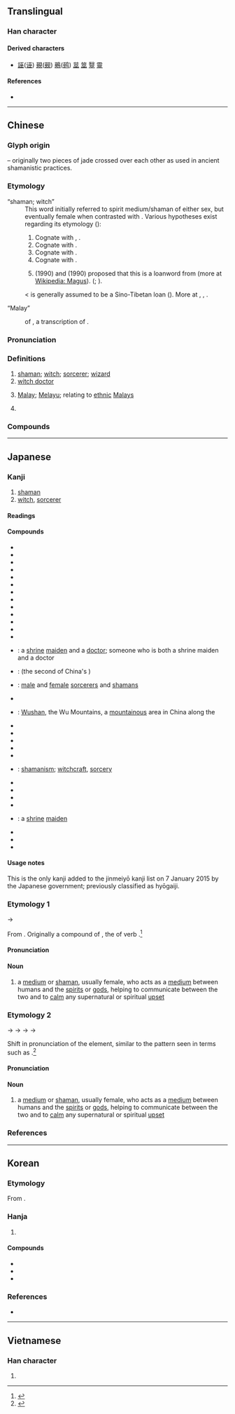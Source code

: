 {{character info}}
==Translingual==

===Han character===
{{Han char|rn=48|rad=工|as=04|sn=7|four=10108|canj=MOO|ids=⿻工从}}

====Derived characters====
* [[誣]]([[诬]]) [[覡]]([[觋]]) [[鵐]]([[鹀]]) [[莁]] [[筮]] [[毉]] [[靈]]

====References====
* {{Han ref|kx=0325.190|dkj=08728|dj=0629.070|hdz=10412.080|uh=5DEB|ud=24043|bh=A7C5|bd=42949}}

----

==Chinese==
{{zh-forms}}

===Glyph origin===
{{Han etym}}
{{liushu|p}} – originally two pieces of jade crossed over each other as used in ancient shamanistic practices.

===Etymology===
; “shaman; witch”
: This word initially referred to spirit medium/shaman of either sex, but eventually female when contrasted with {{och-l|覡|male shaman}}. Various hypotheses exist regarding its etymology ({{zh-ref|Schuessler, 2007}}):
:# Cognate with {{cog|bo|འབའ་པོ||magician, sorcerer}}, {{m|bo|འབའ་མོ||sorceress}}.
:# Cognate with {{och-l|誣|to deceive}}.
:# Cognate with {{och-l|舞|to dance}}.
:# Cognate with {{och-l|母|female}}.
:# {{w|Victor Mair}} (1990) and {{w|Jao Tsung-I}} (1990) proposed that this is a loanword from {{cog|peo|𐎶𐎦𐎢𐏁|tr=maguš}} (more at [[:w:Magi#Possible_loan_into_Chinese|Wikipedia: Magus]]). ({{zh-ref|Mair, 1990}}; {{zh-ref|Mair, 2012}}).

: {{cog|th|หมอ||doctor}} < {{cog|tai-pro|*ʰmo:ᴬ||shaman}} is generally assumed to be a Sino-Tibetan loan ({{zh-ref|Pittayaporn, 2014}}). More at {{w|Wu (shaman)}}, {{w|Magi#In Chinese sources}}, {{m|en|magus}}.

; “Malay”
: {{clipping|zh}} of {{zh-l|巫來由}}, a transcription of {{bor|zh|ms|Melayu}}.

===Pronunciation===
{{zh-pron
|m=wū,wú,2nb=Taiwan,2nc=literary variant
|c=mou4
|c-t=mo3
|h=pfs=mù;gd=mu2
|md=ŭ
|mn=bû
|mn-t=bhu5
|w=3vu
|mc=y
|oc=y
|cat=n,pn
}}

===Definitions===
{{zh-hanzi}}

# [[shaman]]; [[witch]]; [[sorcerer]]; [[wizard]]
# [[witch doctor]]
# {{lb|zh|chiefly|Malaysia|Singapore}} [[Malay]]; [[Melayu]]; relating to [[ethnic]] [[Malay]]s
# {{surname|zh}}

===Compounds===
{{zh-der|巫術:shamanism; witchcraft; sorcery|巫師:sorcerer|巫醫:witch doctor|巫山:[[Wushan]]|巫婆:witch, [[sorceress]]|巫子|巫毒教:[[voodoo]]|小巫見大巫|大巫嫗|女巫|巫咸|巫山之夢|巫山之會|巫山洛浦|巫山雲雨|巫峰|巫峽|巫祝|巫蠱|巫蠱之獄|巫覡|祝巫|神巫|雲雨巫山|巫人|巫語|巫族|巫裔|巫神|巫教|巫溪}}

----

==Japanese==

===Kanji===
{{ja-kanji|grade=8|rs=工04}}

# [[shaman]]
# [[witch]], [[sorcerer]]

====Readings====
{{ja-readings
|goon=む
|kanon=ぶ
|kanyoon=ふ
|kun=みこ-, かんなぎ-
}}

====Compounds====
{{der-top|Compounds}}
* {{ja-r|県%巫|あがた%みこ}}
* {{ja-r|巫子|いちこ}}
* {{ja-r|大%御%巫|おお%み%かむこ}}
* {{ja-r|男%巫|おとこ%みこ}}
* {{ja-r|乙女%巫|おとめ%みこ}}
* {{ja-r|女%巫|おんな%みこ}}
* {{ja-r|巫覡|きね}}
* {{ja-r|里%巫|さと%みこ}}
* {{ja-r|巫鳥|しとど}}
* {{ja-r|女巫|じょふ}}
* {{ja-r|巫%女|すずし%め}}
* {{ja-r|巫女|のろ}}
* {{ja-r|肘%巫|ひじ%かんなぎ}}
* {{ja-r|巫医|ふい}}: a [[shrine]] [[maiden]] and a [[doctor]]; someone who is both a shrine maiden and a doctor
* {{ja-r|巫峡|ふきょう}}: {{w|Wu Gorge}} (the second of China's {{w|Three Gorges}})
* {{ja-r|巫覡|ふげき}}: [[male]] and [[female]] [[sorcerer]]s and [[shaman]]s
* {{ja-r|巫蠱|ふこ}}
* {{ja-r|巫山|^ふざん}}: [[Wushan]], the Wu Mountains, a [[mountainous]] area in China along the {{w|Wu Gorge}}
* {{ja-r|巫山雲雨|^ふざんうんう}}
* {{ja-r|巫山之夢|^ふざんのゆめ}}
* {{ja-r|巫史|ふし}}
* {{ja-r|巫呪|ふじゅ}}
* {{ja-r|巫祝|ふしゅく}}
* {{ja-r|巫術|ふじゅつ}}: [[shamanism]]; [[witchcraft]], [[sorcery]]
* {{ja-r|巫女|ふじょ}}
* {{ja-r|御%巫|み%かんこ}}
* {{ja-r|御%巫|み%かんなぎ}}
* {{ja-r|御%巫|み%こうのこ}}
* {{ja-r|巫女|みこ}}: a [[shrine]] [[maiden]]
* {{ja-r|野巫|やぶ}}
* {{ja-r|湯%巫|ゆ%みこ}}
* {{ja-r|霊巫|れいふ}} 
{{der-bottom}}

====Usage notes====
This is the only kanji added to the jinmeiyō kanji list on 7 January 2015 by the Japanese government; previously classified as hyōgaiji.

===Etymology 1===
{{ja-kanjitab|yomi=k|かんなぎ|alt=覡}}

{{IPAchar|/kamunaɡi/}} → {{IPAchar|/kaɴnaɡi/}}

From {{inh|ja|ojp|sort=かんなぎ|-}}. Originally a compound of {{compound|ja|sort=かんなぎ|神|tr1=kamu|t1=god, spirit|和ぎ|tr2=nagi|t2=calming, calming down}}, the {{m|ja|連用形||tr=ren'yōkei|continuative or stem form}} of verb {{m|ja|和ぐ|tr=nagu||to become calm, to become quiet}}.<ref name="KDJ">{{R:Kokugo Dai Jiten}}</ref>

====Pronunciation====
{{ja-pron|yomi=k|かんなぎ}}

====Noun====
{{ja-noun|かんなぎ}}

# {{lb|ja|sort=かんなぎ|archaic}} a [[medium]] or [[shaman]], usually female, who acts as a [[medium]] between humans and the [[spirit]]s or [[god]]s, helping to communicate between the two and to [[calm]] any supernatural or spiritual [[upset]]
#: {{synonyms|ja|巫女|tr1=miko|神子|tr2=kanko}}

===Etymology 2===
{{ja-kanjitab|yomi=k|こうなぎ|alt=覡}}

{{IPAchar|/kamunaɡi/}} → {{IPAchar|/kaũnaɡi/}} → {{IPAchar|/kaunaɡi/}} → {{IPAchar|/kɔːnaɡi/}} → {{IPAchar|/koːnaɡi/}}

Shift in pronunciation of the {{m|ja|神|tr=kamu}} element, similar to the pattern seen in terms such as {{m|ja|神戸||Kōbe}}.<ref name="KDJ">{{R:Kokugo Dai Jiten}}</ref>

====Pronunciation====
{{ja-pron|yomi=k|こうなぎ}}

====Noun====
{{ja-noun|こうなぎ|hhira=かうなぎ}}

# {{lb|ja|sort=こうなぎ|archaic|possibly|_|obsolete}} a [[medium]] or [[shaman]], usually female, who acts as a [[medium]] between humans and the [[spirit]]s or [[god]]s, helping to communicate between the two and to [[calm]] any supernatural or spiritual [[upset]]

===References===
<references/>

----

==Korean==

===Etymology===
From {{der|ko|ltc|-}} {{ltc-l|巫|id=1}}. {{hanja-hunmong|무|mwu|人類#중03B}}

===Hanja===
{{ko-hanja-search}}
{{ko-hanja|무당|무}}

# {{hanja form of|무|[[shaman]]; something related to [[shamanism]]}}

====Compounds====
{{der-top3|Compounds}}
* {{ko-l|무녀|巫女}}
* {{ko-l|무당|巫堂}}
* {{ko-l|무속|巫俗}}
{{der-bottom}}

===References===
* {{R:hanjadoc|2951}}

----

==Vietnamese==

===Han character===
{{vi-readings|rs=工04
|hanviet=vu
}}

# {{rfdef|vi|sort=工04}}